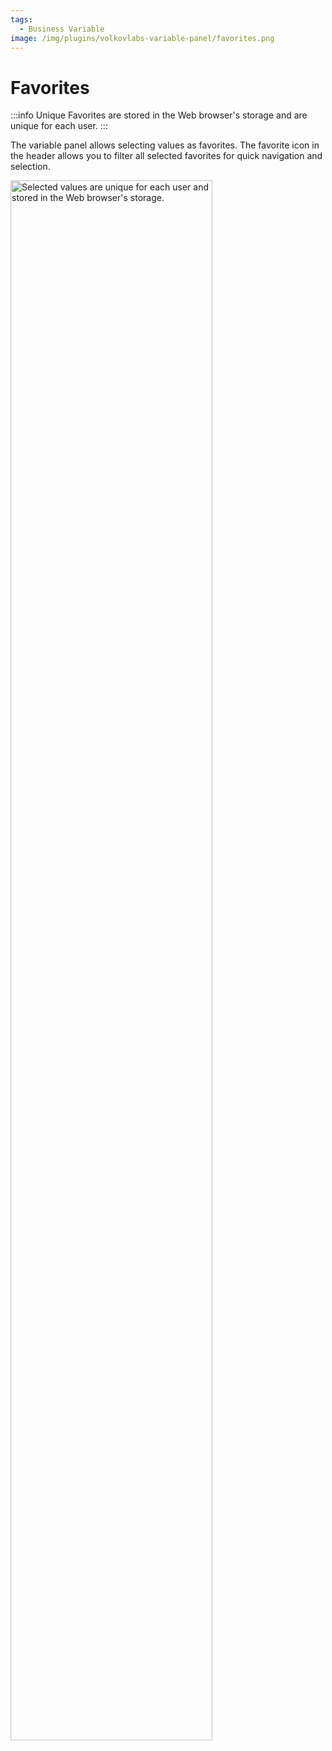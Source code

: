 ```yaml
---
tags:
  - Business Variable
image: /img/plugins/volkovlabs-variable-panel/favorites.png
---
```



# Favorites

:::info Unique
Favorites are stored in the Web browser's storage and are unique for each user.
:::

The variable panel allows selecting values as favorites. The favorite icon in the header allows you to filter all selected favorites for quick navigation and selection.

<Image
  title="Selected values are unique for each user and stored in the Web browser's storage."
  src="/img/plugins/volkovlabs-variable-panel/favorites.png"
  lazy={false}
  width="80%"
/>
